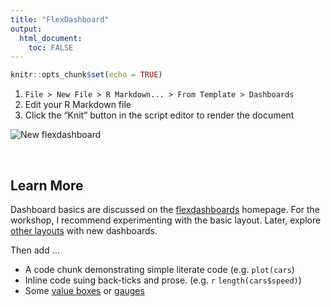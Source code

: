```yaml
---
title: "FlexDashboard"
output: 
  html_document:
    toc: FALSE
---
```


```r
knitr::opts_chunk$set(echo = TRUE)
```

1. `File > New File > R Markdown... > From Template > Dashboards`
1. Edit your R Markdown file
1. Click the "Knit" button in the script editor to render the document

![](images/new_dashboard.gif "New flexdashboard")


&nbsp;

## Learn More

Dashboard basics are discussed on the [flexdashboards](https://rmarkdown.rstudio.com/flexdashboard/) homepage.  For the workshop, I recommend experimenting with the  basic layout.  Later, explore [other layouts](https://rmarkdown.rstudio.com/flexdashboard/layouts.html) with new dashboards. 

Then add ...  

- A code chunk demonstrating simple literate code (e.g. `plot(cars`)
- Inline code suing back-ticks and prose.  (e.g. `r` `length(cars$speed)`)
- Some [value boxes](https://rmarkdown.rstudio.com/flexdashboard/using.html#value_boxes) or [gauges](https://rmarkdown.rstudio.com/flexdashboard/using.html#value_boxes)




